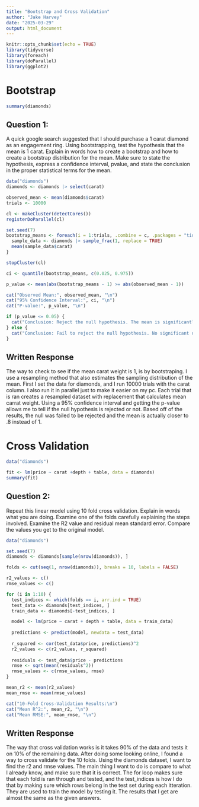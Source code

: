 ---
title: "Bootstrap and Cross Validation"
author: "Jake Harvey"
date: "2025-03-29"
output: html_document
---

```{r setup, include=FALSE}
knitr::opts_chunk$set(echo = TRUE)
library(tidyverse)
library(foreach)
library(doParallel)
library(ggplot2)
```

# Bootstrap

```{r}
summary(diamonds)
```

## Question 1:

A quick google search suggested that I should purchase a 1 carat diamond as an engagement ring. Using bootstrapping, test the hypothesis that the mean is 1 carat. Explain in words how to create a bootstrap and how to create a bootstrap distribution for the mean. Make sure to state the hypothesis, express a confidence interval, pvalue, and state the conclusion in the proper statistical terms for the mean.

```{r}
data("diamonds")
diamonds <- diamonds |> select(carat)

observed_mean <- mean(diamonds$carat)  
trials <- 10000  

cl <- makeCluster(detectCores())
registerDoParallel(cl)

set.seed(7) 
bootstrap_means <- foreach(i = 1:trials, .combine = c, .packages = "tidyverse") %dopar% {
  sample_data <- diamonds |> sample_frac(1, replace = TRUE)
  mean(sample_data$carat)
}

stopCluster(cl)  

ci <- quantile(bootstrap_means, c(0.025, 0.975))

p_value <- mean(abs(bootstrap_means - 1) >= abs(observed_mean - 1))

cat("Observed Mean:", observed_mean, "\n")
cat("95% Confidence Interval:", ci, "\n")
cat("P-value:", p_value, "\n")

if (p_value <= 0.05) {
  cat("Conclusion: Reject the null hypothesis. The mean is significantly different from 1 carat.\n")
} else {
  cat("Conclusion: Fail to reject the null hypothesis. No significant difference from 1 carat.\n")
}
```

## Written Response

The way to check to see if the mean carat weight is 1, is by bootstraping. I use a resampling method that also estimates the sampling distribution of the mean. First I set the data for diamonds, and I run 10000 trials with the carat column. I also run it in parallel just to make it easier on my pc. Each trial that is ran creates a resampled dataset with replacement that calculates mean carrat weight. Using a 95% confidence interval and getting the p-value allows me to tell if the null hypothesis is rejected or not. Based off of the results, the null was failed to be rejected and the mean is actually closer to .8 instead of 1. 


# Cross Validation

```{r}
data("diamonds")

fit <- lm(price ~ carat +depth + table, data = diamonds)
summary(fit)
```

## Question 2:

Repeat this linear model using 10 fold cross validation. Explain in words what you are doing. Examine one of the folds carefully explaining the steps involved. Examine the R2 value and residual mean standard error. Compare the values you get to the original model.

```{r}
data("diamonds")

set.seed(7)
diamonds <- diamonds[sample(nrow(diamonds)), ] 

folds <- cut(seq(1, nrow(diamonds)), breaks = 10, labels = FALSE)

r2_values <- c()
rmse_values <- c()

for (i in 1:10) {
  test_indices <- which(folds == i, arr.ind = TRUE)
  test_data <- diamonds[test_indices, ]
  train_data <- diamonds[-test_indices, ]

  model <- lm(price ~ carat + depth + table, data = train_data)
  
  predictions <- predict(model, newdata = test_data)
  
  r_squared <- cor(test_data$price, predictions)^2
  r2_values <- c(r2_values, r_squared)
  
  residuals <- test_data$price - predictions
  rmse <- sqrt(mean(residuals^2))
  rmse_values <- c(rmse_values, rmse)
}

mean_r2 <- mean(r2_values)
mean_rmse <- mean(rmse_values)

cat("10-Fold Cross-Validation Results:\n")
cat("Mean R^2:", mean_r2, "\n")
cat("Mean RMSE:", mean_rmse, "\n")
```

## Written Response

The way that cross validation works is it takes 90% of the data and tests it on 10% of the remaining data. After doing some looking online, I found a way to cross validate for the 10 folds. Using the diamonds dataset, I want to find the r2 and rmse values. The main thing I want to do is compare to what I already know, and make sure that it is correct. The for loop makes sure that each fold is ran through and tested, and the test_indices is how I do that by making sure which rows belong in the test set during each itteration. They are used to train the model by testing it. The results that I get are almost the same as the given answers.











